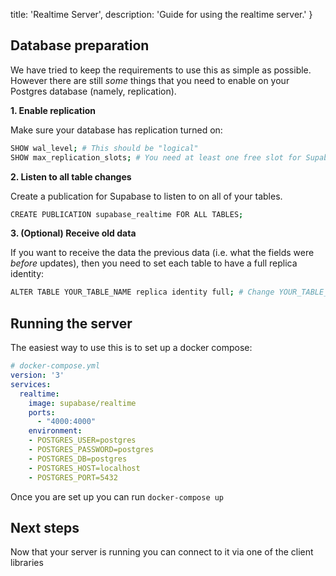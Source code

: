   title: 'Realtime Server',
  description: 'Guide for using the realtime server.'
}


## Database preparation

We have tried to keep the requirements to use this as simple as possible. However there are still *some* things that you need to enable on your Postgres database (namely, replication).

**1. Enable replication**

Make sure your database has replication turned on:

```bash
SHOW wal_level; # This should be "logical"
SHOW max_replication_slots; # You need at least one free slot for Supabase
```

**2. Listen to all table changes**

Create a publication for Supabase to listen to on all of your tables.

```bash
CREATE PUBLICATION supabase_realtime FOR ALL TABLES;
```

**3. (Optional) Receive old data**

If you want to receive the data the previous data (i.e. what the fields were *before* updates), then you need to set each table to have a full replica identity:

```bash
ALTER TABLE YOUR_TABLE_NAME replica identity full; # Change YOUR_TABLE_NAME
```


## Running the server

The easiest way to use this is to set up a docker compose:

```yml
# docker-compose.yml
version: '3'
services:
  realtime:
    image: supabase/realtime
    ports:
      - "4000:4000"
    environment:
    - POSTGRES_USER=postgres
    - POSTGRES_PASSWORD=postgres
    - POSTGRES_DB=postgres
    - POSTGRES_HOST=localhost
    - POSTGRES_PORT=5432
```

Once you are set up you can run `docker-compose up`

## Next steps

Now that your server is running you can connect to it via one of the client libraries